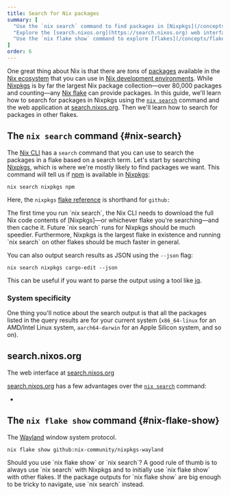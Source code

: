 ```yaml
---
title: Search for Nix packages
summary: [
  "Use the `nix search` command to find packages in [Nixpkgs](/concepts/nixpkgs)",
  "Explore the [search.nixos.org](https://search.nixos.org) web interface",
  "Use the `nix flake show` command to explore [flakes](/concepts/flakes)",
]
order: 6
---
```


One great thing about Nix is that there are *tons* of [packages] available in the [Nix ecosystem][ecosystem] that you can use in [Nix development environments][env].
While [Nixpkgs] is by far the largest Nix package collection&mdash;over 80,000 packages and counting&mdash;any [Nix flake][flakes] can provide packages.
In this guide, we'll learn how to search for packages in Nixpkgs using the [`nix search`][nix-search] command and the web application at [search.nixos.org][search].
Then we'll learn how to search for packages in other flakes.

## The `nix search` command \{#nix-search}

The [Nix CLI][nix] has a `search` command that you can use to search the packages in a flake based on a search term.
Let's start by searching [Nixpkgs], which is where we're mostly likely to find packages we want.
This command will tell us if [npm] is available in [Nixpkgs]:

```shell
nix search nixpkgs npm
```

Here, the `nixpkgs` [flake reference][flakes] is shorthand for `github:`

<Admonition kind="warning" title="This could take a while" id="nix-search" client:load>
The first time you run `nix search`, the Nix CLI needs to download the full Nix code contents of [Nixpkgs]&mdash;or whichever flake you're searching&mdash;and then cache it.
Future `nix search` runs for Nixpkgs should be much speedier.
Furthermore, Nixpkgs is the largest flake in existence and running `nix search` on other flakes should be much faster in general.
</Admonition>

You can also output search results as JSON using the `--json` flag:

```shell
nix search nixpkgs cargo-edit --json
```

This can be useful if you want to parse the output using a tool like [jq].

### System specificity

One thing you'll notice about the search output is that all the packages listed in the query results are for your current system (`x86_64-linux` for an AMD/Intel Linux system, `aarch64-darwin` for an Apple Silicon system, and so on).

## search.nixos.org

The web interface at [search.nixos.org][search]

[search.nixos.org][search] has a few advantages over the [`nix search`](#nix-search-command) command:

*

## The `nix flake show` command \{#nix-flake-show}

The [Wayland] window system protocol.

```shell
nix flake show github:nix-community/nixpkgs-wayland
```

<Admonition kind="info" title="When to use which command" id="which-search-command" client:load>
Should you use `nix flake show` or `nix search`?
A good rule of thumb is to always use `nix search` with Nixpkgs and to initially use `nix flake show` with other flakes.
If the package outputs for `nix flake show` are big enough to be tricky to navigate, use `nix search` instead.
</Admonition>

[cargo-edit]: https://github.com/killercup/cargo-edit
[ecosystem]: /concepts/ecosystem
[env]: /concepts/dev-env
[flakes]: /concepts/flakes
[jq]: https://stedolan.github.io/jq
[nix]: /concepts/nix
[nix-search]: https://nixos.org/manual/nix/stable/command-ref/new-cli/nix3-search
[nixpkgs]: /concepts/nixpkgs
[nixpkgs-wayland]: https://github.com/nix-community/nixpkgs-wayland
[npm]: https://npmjs.org
[packages]: /concepts/packages
[pkg]: /concepts/package-management
[search]: https://search.nixos.org
[wayland]: https://wayland.freedesktop.org
